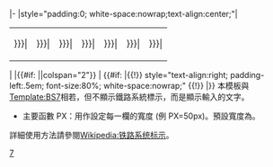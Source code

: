 <includeonly>|-
|style="padding:0; white-space:nowrap;text-align:center;"|
{|cellspacing=0 cellpadding=0 style="padding:0;margin:0 auto;background-color:transparent;"
|-
|width={{{PX|{{BSpx}}}}}|<span style="font-size:75%;">{{{1|}}}</span>
|width={{{PX|{{BSpx}}}}}|<span style="font-size:75%;">{{{2|}}}</span>
|width={{{PX|{{BSpx}}}}}|<span style="font-size:75%;">{{{3|}}}</span>
|width={{{PX|{{BSpx}}}}}|<span style="font-size:75%;">{{{4|}}}</span>
|width={{{PX|{{BSpx}}}}}|<span style="font-size:75%;">{{{5|}}}</span>
|width={{{PX|{{BSpx}}}}}|<span style="font-size:75%;">{{{6|}}}</span>
|width={{{PX|{{BSpx}}}}}|<span style="font-size:75%;">{{{7|}}}</span>
|}
|
|{{#if: {{{9|}}}||colspan="2"}} |{{{8|}}} <span style="font-size:80%;">{{{9|}}}</span>
{{#if: {{{9|}}}|{{!}} style="text-align:right; padding-left:.5em; font-size:80%; white-space:nowrap;" {{!}} {{{10}}}
|}}</includeonly>
<noinclude>
本模板與[[Template:BS7]]相若，但不顯示鐵路系統標示，而是顯示輸入的文字。
* 主要函數 PX：用作設定每一欄的寬度 (例 PX=50px)。預設寬度為{{BSpx}}。
詳細使用方法請參閱[[Wikipedia:铁路系统标示]]。
[[Category:鐵路系統標示|7]]
</noinclude>